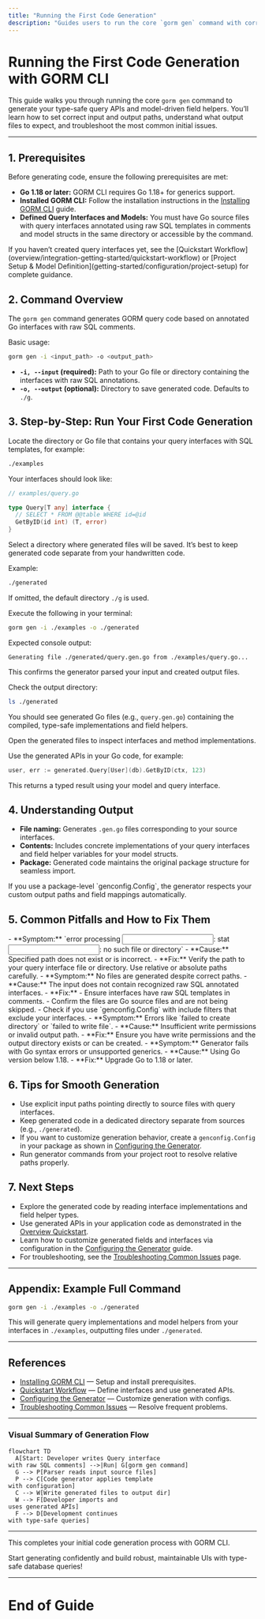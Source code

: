 ```yaml
---
title: "Running the First Code Generation"
description: "Guides users to run the core `gorm gen` command with correct paths and options. Shows what output to expect and how to resolve the most common issues encountered on the first run."
---
```


# Running the First Code Generation with GORM CLI

This guide walks you through running the core `gorm gen` command to generate your type-safe query APIs and model-driven field helpers. You’ll learn how to set correct input and output paths, understand what output files to expect, and troubleshoot the most common initial issues.

---

## 1. Prerequisites

Before generating code, ensure the following prerequisites are met:

- **Go 1.18 or later:** GORM CLI requires Go 1.18+ for generics support.
- **Installed GORM CLI:** Follow the installation instructions in the [Installing GORM CLI](overview/integration-getting-started/installation-setup) guide.
- **Defined Query Interfaces and Models:** You must have Go source files with query interfaces annotated using raw SQL templates in comments and model structs in the same directory or accessible by the command.

<Tip>
If you haven’t created query interfaces yet, see the [Quickstart Workflow](overview/integration-getting-started/quickstart-workflow) or [Project Setup & Model Definition](getting-started/configuration/project-setup) for complete guidance.
</Tip>

## 2. Command Overview

The `gorm gen` command generates GORM query code based on annotated Go interfaces with raw SQL comments.

Basic usage:
```bash
gorm gen -i <input_path> -o <output_path>
```

- **`-i, --input` (required):** Path to your Go file or directory containing the interfaces with raw SQL annotations.
- **`-o, --output` (optional):** Directory to save generated code. Defaults to `./g`.


## 3. Step-by-Step: Run Your First Code Generation

<Steps>
<Step title="Identify Input Path">
Locate the directory or Go file that contains your query interfaces with SQL templates, for example:

```bash
./examples
```

Your interfaces should look like:

```go
// examples/query.go

type Query[T any] interface {
  // SELECT * FROM @@table WHERE id=@id
  GetByID(id int) (T, error)
}
```
</Step>

<Step title="Choose Output Directory">
Select a directory where generated files will be saved. It’s best to keep generated code separate from your handwritten code.

Example:

```bash
./generated
```

If omitted, the default directory `./g` is used.
</Step>

<Step title="Run the Generator Command">
Execute the following in your terminal:

```bash
gorm gen -i ./examples -o ./generated
```

Expected console output:

```text
Generating file ./generated/query.gen.go from ./examples/query.go...
```

This confirms the generator parsed your input and created output files.
</Step>

<Step title="Verify Generated Files">
Check the output directory:

```bash
ls ./generated
```

You should see generated Go files (e.g., `query.gen.go`) containing the compiled, type-safe implementations and field helpers.

Open the generated files to inspect interfaces and method implementations.
</Step>

<Step title="Integrate with Your Code">
Use the generated APIs in your Go code, for example:

```go
user, err := generated.Query[User](db).GetByID(ctx, 123)
```

This returns a typed result using your model and query interface.
</Step>
</Steps>

## 4. Understanding Output

- **File naming:** Generates `.gen.go` files corresponding to your source interfaces.
- **Contents:** Includes concrete implementations of your query interfaces and field helper variables for your model structs.
- **Package:** Generated code maintains the original package structure for seamless import.

<Tip>
If you use a package-level `genconfig.Config`, the generator respects your custom output paths and field mappings automatically.
</Tip>

## 5. Common Pitfalls and How to Fix Them

<AccordionGroup title="Issues During Your First Run">
<Accordion title="Input Path Not Found or Empty">
- **Symptom:** `error processing <input>: stat <input>: no such file or directory`
- **Cause:** Specified path does not exist or is incorrect.
- **Fix:** Verify the path to your query interface file or directory. Use relative or absolute paths carefully.
</Accordion>

<Accordion title="No Interfaces Detected for Generation">
- **Symptom:** No files are generated despite correct paths.
- **Cause:** The input does not contain recognized raw SQL annotated interfaces.
- **Fix:**
  - Ensure interfaces have raw SQL templates in comments.
  - Confirm the files are Go source files and are not being skipped.
  - Check if you use `genconfig.Config` with include filters that exclude your interfaces.
</Accordion>

<Accordion title="Output Directory Permissions or Creation Issues">
- **Symptom:** Errors like `failed to create directory` or `failed to write file`.
- **Cause:** Insufficient write permissions or invalid output path.
- **Fix:** Ensure you have write permissions and the output directory exists or can be created.
</Accordion>

<Accordion title="Go Version Mismatch or Toolchain Issues">
- **Symptom:** Generator fails with Go syntax errors or unsupported generics.
- **Cause:** Using Go version below 1.18.
- **Fix:** Upgrade Go to 1.18 or later.
</Accordion>
</AccordionGroup>

## 6. Tips for Smooth Generation

- Use explicit input paths pointing directly to source files with query interfaces.
- Keep generated code in a dedicated directory separate from sources (e.g., `./generated`).
- If you want to customize generation behavior, create a `genconfig.Config` in your package as shown in [Configuring the Generator](getting-started/configuration/generator-configuration).
- Run generator commands from your project root to resolve relative paths properly.

## 7. Next Steps

- Explore the generated code by reading interface implementations and field helper types.
- Use generated APIs in your application code as demonstrated in the [Overview Quickstart](overview/integration-getting-started/quickstart-workflow).
- Learn how to customize generated fields and interfaces via configuration in the [Configuring the Generator](getting-started/configuration/generator-configuration) guide.
- For troubleshooting, see the [Troubleshooting Common Issues](getting-started/validation/troubleshooting) page.

---

## Appendix: Example Full Command

```bash
gorm gen -i ./examples -o ./generated
```

This will generate query implementations and model helpers from your interfaces in `./examples`, outputting files under `./generated`.

---

## References

- [Installing GORM CLI](getting-started/setup/installing-gorm-cli) — Setup and install prerequisites.
- [Quickstart Workflow](overview/integration-getting-started/quickstart-workflow) — Define interfaces and use generated APIs.
- [Configuring the Generator](getting-started/configuration/generator-configuration) — Customize generation with configs.
- [Troubleshooting Common Issues](getting-started/validation/troubleshooting) — Resolve frequent problems.


---

### Visual Summary of Generation Flow

```mermaid
flowchart TD
  A[Start: Developer writes Query interface
with raw SQL comments] -->|Run| G[gorm gen command]
  G --> P[Parser reads input source files]
  P --> C[Code generator applies template
with configuration]
  C --> W[Write generated files to output dir]
  W --> F[Developer imports and
uses generated APIs]
  F --> D[Development continues
with type-safe queries]
```


---

This completes your initial code generation process with GORM CLI.

Start generating confidently and build robust, maintainable UIs with type-safe database queries!

---

# End of Guide
